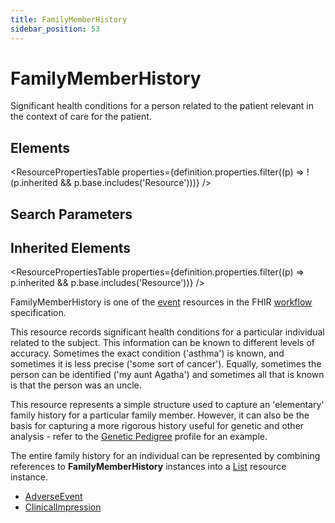 ```yaml
---
title: FamilyMemberHistory
sidebar_position: 53
---
```



# FamilyMemberHistory

Significant health conditions for a person related to the patient relevant in the context of care for the patient.

<Tabs queryString="section">
  <TabItem value="schema" label="Schema" default>

## Elements

<ResourcePropertiesTable
  properties={definition.properties.filter((p) => !(p.inherited && p.base.includes('Resource')))}
/>

## Search Parameters

<SearchParamsTable searchParams={definition.searchParameters} />

## Inherited Elements

<ResourcePropertiesTable properties={definition.properties.filter((p) => p.inherited && p.base.includes('Resource'))} />

  </TabItem>
  <TabItem value="usage" label="Usage">
<div> <a name="scope"></a> <p>FamilyMemberHistory is one of the <a href="https://www.hl7.org/fhir/workflow.html#event">event</a> resources in the FHIR <a href="https://www.hl7.org/fhir/workflow.html">workflow</a> specification.</p> <p>  This resource records significant health conditions for a particular individual related to the subject. This information can be known to different levels of accuracy. Sometimes the exact condition ('asthma') is known, and sometimes it is less precise ('some sort of cancer'). Equally, sometimes the person can be identified ('my aunt Agatha') and sometimes all that is known is that the person was an uncle. </p> <p>This resource represents a simple structure used to capture an 'elementary' family history for a particular family member.  However, it can also be the basis for capturing a more rigorous history useful for genetic and other analysis - refer to the <a href="https://www.hl7.org/fhir/familymemberhistory-genetic.html">Genetic Pedigree</a> profile for an example.</p> <p> The entire family history for an individual can be represented by combining references to <b>FamilyMemberHistory</b> instances into a <a href="/docs/api/fhir/resources/list">List</a> resource instance. </p> </div>
  </TabItem>

  <TabItem value="referencedBy" label="Referenced By">
<ul><li><a href="/docs/api/fhir/resources/adverseevent">AdverseEvent</a></li>
<li><a href="/docs/api/fhir/resources/clinicalimpression">ClinicalImpression</a></li></ul>
  </TabItem>
</Tabs>
